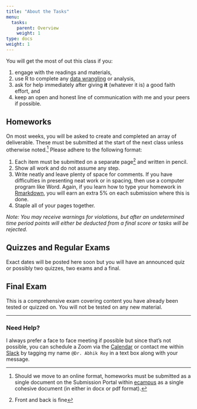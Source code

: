 ```yaml
---
title: "About the Tasks"
menu:
  tasks:
    parent: Overview
    weight: 1
type: docs
weight: 1
---
```


You will get the most of out this class if you:

1. engage with the readings and materials,
2. use R to complete any [data wrangling](https://en.wikipedia.org/wiki/Data_wrangling) or analysis,
3. ask for help immediately after giving **it** (whatever it is) a good faith effort, and
4. keep an open and honest line of communication with me and your peers if possible.

## Homeworks
On most weeks, you will be asked to create and completed an array of deliverable. These must be submitted at the start of the next class unless otherwise noted.[^1] Please adhere to the following format:

1. Each item must be submitted on a separate page[^2] and written in pencil.
2. Show all work and do not assume any step.
3. Write neatly and leave plenty of space for comments. If you have difficulties in presenting neat work or in spacing, then use a computer program like Word. Again, if you learn how to type your homework in [Rmarkdown](https://rmarkdown.rstudio.com/), you will earn an extra 5% on each submission where this is done. 
4. Staple all of your pages together.

*Note: You may receive warnings for violations, but after an undetermined time period points will either be deducted from a final score or tasks will be rejected.* 

## Quizzes and Regular Exams

Exact dates will be posted here soon but you will have an announced quiz or possibly two quizzes, two exams and a final.

## Final Exam

This is a comprehensive exam covering content you have already been tested or quizzed on. You will not be tested on any new material.

<hr />

### Need Help?
I always prefer a face to face meeting if possible but since that's not possible, you can schedule a Zoom via the [Calendar](https://calendly.com/nopiecharts) or contact me within [Slack](https://2021edp613.slack.com) by tagging my name `@Dr. Abhik Roy` in a text box along with your message.

[^1]: Should we move to an online format, homeworks must be submitted as a single document on the Submission Portal within [ecampus](https://ecampus.wvu.edu/) as a single cohesive document (in either in docx or pdf format).

[^2]: Front and back is fine
